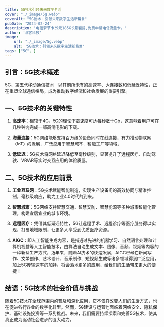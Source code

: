 ```yaml
---
title: 5G技术引领未来数字生活
cover: "./_image/5g.webp"
coverAlt: "5G技术：引领未来数字生活新篇章"
pubDate: "2024-02-24"
description: '电信梦节卡29元185G长期套餐,免费申请电信流量卡。'
author: '流客科技'
image:
    url: "./_image/5g.webp"
    alt: '5G技术：引领未来数字生活新篇章'
tags: ["5G", ]
---
```


## 引言：5G技术概述

5G，第五代移动通信技术，以其前所未有的高速率、大连接数和低延迟特性，正在重塑全球通信格局，成为推动数字经济和社会发展的重要引擎。 

## 一、5G技术的关键特性

1. **高速率**：相较于4G，5G的理论下载速度可达每秒数十Gb，这意味着用户可在几秒钟内完成一部高清电影的下载。 

2. **海量连接**：5G网络能够支持百万级的设备同时在线连接，有力推动物联网（IoT）的发展，广泛应用于智慧城市、智能工厂等领域。

3. **低延迟**：5G技术将网络延迟降低至毫秒级别，显著提升了远程医疗、自动驾驶、VR/AR等实时交互应用的体验质量。

## 二、5G技术的应用前景

1. **工业互联网**：5G技术赋能智能制造，实现生产设备间的高效协同与精准控制，毫秒级响应，助力工业4.0时代的到来。

2. **智慧城市**：5G网络支持智慧交通、智慧安防、智慧能源等多种城市智能化管理，构建宜居宜业的城市环境。 

3. **远程医疗**：凭借其低延迟特性，5G让远程手术、远程诊疗等医疗服务得以实现，打破地域限制，让更多人享受到优质医疗资源。 

3. **AIGC**：即人工智能生成内容，是指通过先进的机器学习、自然语言处理和计算机视觉等人工智能技术，由算法自动生成文本、图像、音频、视频等内容的一种新型生产方式。近年来，随着AI技术的快速发展，AIGC已经在新闻写作、文学创作、艺术设计、音乐制作、短视频生成等诸多领域得到广泛应用，加上5G传输速率的加持，将会落地更多的应用，给我们的生活带来更大的便捷！

## 结语：5G技术的社会价值与挑战

随着5G技术在全球范围内的普及和深化应用，它不仅在改变人们的生活方式，也在促进各行各业的数字化转型。然而，5G建设与运营也面临着网络安全、隐私保护、基础设施投资等一系列挑战。未来，我们需要持续探索和完善5G技术，使其真正成为驱动社会进步的强大动力。
